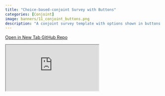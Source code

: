 ```yaml
---
title: "Choice-based-conjoint Survey with Buttons"
categories: [Conjoint]
image: banners/11_conjoint_buttons.png
description: "A conjoint survey template with options shown in buttons."
---
```


<div class="button-container">
  <a href="https://surveydown3.shinyapps.io/conjoint_buttons/" class="template-button" target="_blank">
    <i class="fas fa-external-link-alt"></i> Open in New Tab
  </a>
  <a href="https://github.com/surveydown-dev/templates" class="template-button" target="_blank">
    <i class="fab fa-github"></i> GitHub Repo
  </a>
</div>

<div class="template-iframe-container">
<iframe src="https://surveydown3.shinyapps.io/conjoint_buttons/" class="template-iframe"></iframe>
</div>